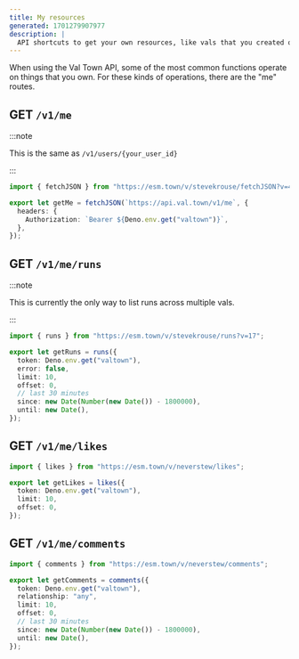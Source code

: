 ```yaml
---
title: My resources
generated: 1701279907977
description: |
  API shortcuts to get your own resources, like vals that you created or have run.
---
```


When using the Val Town API, some of the most common functions operate on things
that you own. For these kinds of operations, there are the "me" routes.

## GET `/v1/me`

:::note

This is the same as `/v1/users/{your_user_id}`

:::

```ts title="Example" val
import { fetchJSON } from "https://esm.town/v/stevekrouse/fetchJSON?v=41";

export let getMe = fetchJSON(`https://api.val.town/v1/me`, {
  headers: {
    Authorization: `Bearer ${Deno.env.get("valtown")}`,
  },
});
```

## GET `/v1/me/runs`

:::note

This is currently the only way to list runs across multiple vals.

:::

```ts title="Example" val
import { runs } from "https://esm.town/v/stevekrouse/runs?v=17";

export let getRuns = runs({
  token: Deno.env.get("valtown"),
  error: false,
  limit: 10,
  offset: 0,
  // last 30 minutes
  since: new Date(Number(new Date()) - 1800000),
  until: new Date(),
});
```

## GET `/v1/me/likes`

```ts title="Example" val
import { likes } from "https://esm.town/v/neverstew/likes";

export let getLikes = likes({
  token: Deno.env.get("valtown"),
  limit: 10,
  offset: 0,
});
```

## GET `/v1/me/comments`

```ts title="Example" val
import { comments } from "https://esm.town/v/neverstew/comments";

export let getComments = comments({
  token: Deno.env.get("valtown"),
  relationship: "any",
  limit: 10,
  offset: 0,
  // last 30 minutes
  since: new Date(Number(new Date()) - 1800000),
  until: new Date(),
});
```
